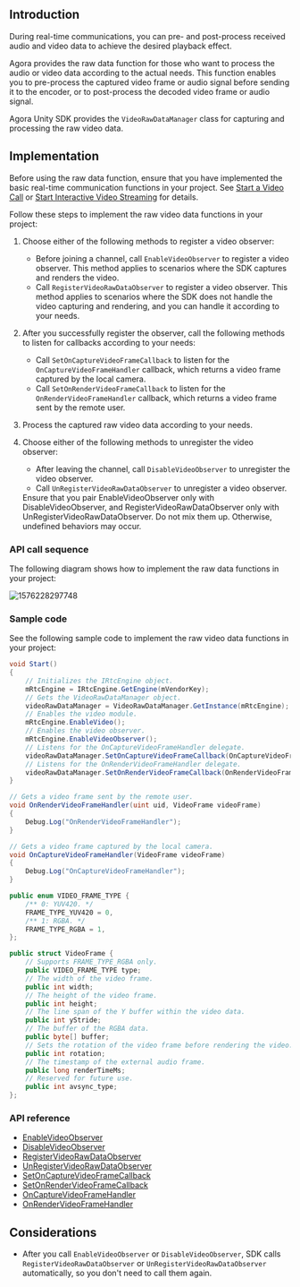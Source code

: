 <PlatformWrapper platform="unity">

## Introduction

During real-time communications, you can pre- and post-process received audio and video data to achieve the desired playback effect.

Agora provides the raw data function for those who want to process the audio or video data according to the actual needs. This function enables you to pre-process the captured video frame or audio signal before sending it to the encoder, or to post-process the decoded video frame or audio signal.

Agora Unity SDK provides the `VideoRawDataManager` class for capturing and processing the raw video data.

## Implementation

Before using the raw data function, ensure that you have implemented the basic real-time communication functions in your project. See [Start a Video Call](/3.7.1/video-calling/quickstart-guide/get-started-sdk) or [Start Interactive Video Streaming](../quickstart-guide/start-video-streaming) for details.

Follow these steps to implement the raw video data functions in your project:

1. Choose either of the following methods to register a video observer:
   - Before joining a channel, call `EnableVideoObserver` to register a video observer. This method applies to scenarios where the SDK captures and renders the video.
   - Call `RegisterVideoRawDataObserver` to register a video observer. This method applies to scenarios where the SDK does not handle the video capturing and rendering, and you can handle it according to your needs.

2. After you successfully register the observer, call the following methods to listen for callbacks according to your needs:
   - Call `SetOnCaptureVideoFrameCallback` to listen for the `OnCaptureVideoFrameHandler` callback, which returns a video frame captured by the local camera.
   - Call `SetOnRenderVideoFrameCallback` to listen for the `OnRenderVideoFrameHandler` callback, which returns a video frame sent by the remote user.
3. Process the captured raw video data according to your needs.
4. Choose either of the following methods to unregister the video observer:
   - After leaving the channel, call `DisableVideoObserver` to unregister the video observer.
   - Call `UnRegisterVideoRawDataObserver` to unregister a video observer.
   <div class="alert note">Ensure that you pair EnableVideoObserver only with DisableVideoObserver, and RegisterVideoRawDataObserver only with UnRegisterVideoRawDataObserver. Do not mix them up. Otherwise, undefined behaviors may occur.</div>

### API call sequence

The following diagram shows how to implement the raw data functions in your project:

![1576228297748](https://web-cdn.agora.io/docs-files/1576228297748)

### Sample code

See the following sample code to implement the raw video data functions in your project:

```csharp
void Start()
{
    // Initializes the IRtcEngine object.
    mRtcEngine = IRtcEngine.GetEngine(mVendorKey);
    // Gets the VideoRawDataManager object.
    videoRawDataManager = VideoRawDataManager.GetInstance(mRtcEngine);
    // Enables the video module.
    mRtcEngine.EnableVideo();
    // Enables the video observer.
    mRtcEngine.EnableVideoObserver();
    // Listens for the OnCaptureVideoFrameHandler delegate.
    videoRawDataManager.SetOnCaptureVideoFrameCallback(OnCaptureVideoFrameHandler);
    // Listens for the OnRenderVideoFrameHandler delegate.
    videoRawDataManager.SetOnRenderVideoFrameCallback(OnRenderVideoFrameHandler);
}

// Gets a video frame sent by the remote user.
void OnRenderVideoFrameHandler(uint uid, VideoFrame videoFrame)
{
    Debug.Log("OnRenderVideoFrameHandler");
}

// Gets a video frame captured by the local camera.
void OnCaptureVideoFrameHandler(VideoFrame videoFrame)
{
    Debug.Log("OnCaptureVideoFrameHandler");
}

public enum VIDEO_FRAME_TYPE {
    /** 0: YUV420. */
    FRAME_TYPE_YUV420 = 0,
    /** 1: RGBA. */
    FRAME_TYPE_RGBA = 1,
};

public struct VideoFrame {
    // Supports FRAME_TYPE_RGBA only.
    public VIDEO_FRAME_TYPE type;
    // The width of the video frame.
    public int width;
    // The height of the video frame.
    public int height;
    // The line span of the Y buffer within the video data.
    public int yStride;
    // The buffer of the RGBA data.
    public byte[] buffer;
    // Sets the rotation of the video frame before rendering the video. Supports 0, 90, 180, 270 degrees clockwise.
    public int rotation;
    // The timestamp of the external audio frame.
    public long renderTimeMs;
    // Reserved for future use.
    public int avsync_type;
};
```


### API reference

- [EnableVideoObserver](./API%20Reference/unity/classagora__gaming__rtc_1_1_i_rtc_engine.html#ace979cd59611a0cc39e13f8ea33c0f7c)
- [DisableVideoObserver](./API%20Reference/unity/classagora__gaming__rtc_1_1_i_rtc_engine.html#ace613c4deed4548ee30a80a18a7007df)
- [RegisterVideoRawDataObserver](./API%20Reference/unity/classagora__gaming__rtc_1_1_video_raw_data_manager.html#ad2fddfb037739fdcb5cdd245caeb12f0)
- [UnRegisterVideoRawDataObserver](./API%20Reference/unity/classagora__gaming__rtc_1_1_video_raw_data_manager.html#ad485000862fc71f39889f826f1353ba3)
- [SetOnCaptureVideoFrameCallback](./API%20Reference/unity/classagora__gaming__rtc_1_1_video_raw_data_manager.html#a86b6c82c97dbe94f7a11839506a09109)
- [SetOnRenderVideoFrameCallback](./API%20Reference/unity/classagora__gaming__rtc_1_1_video_raw_data_manager.html#ad7516aa3de9f25b208fe2aa9baf56097)
- [OnCaptureVideoFrameHandler](./API%20Reference/unity/classagora__gaming__rtc_1_1_video_raw_data_manager.html#a7173eb3a85e986f50696732076c811b9)
- [OnRenderVideoFrameHandler](./API%20Reference/unity/classagora__gaming__rtc_1_1_video_raw_data_manager.html#a2ad89cb34bf7ca354ee71a35985bb5c7)

## Considerations

- After you call `EnableVideoObserver` or `DisableVideoObserver`, SDK calls `RegisterVideoRawDataObserver` or `UnRegisterVideoRawDataObserver` automatically, so you don't need to call them again.

</PlatformWrapper>